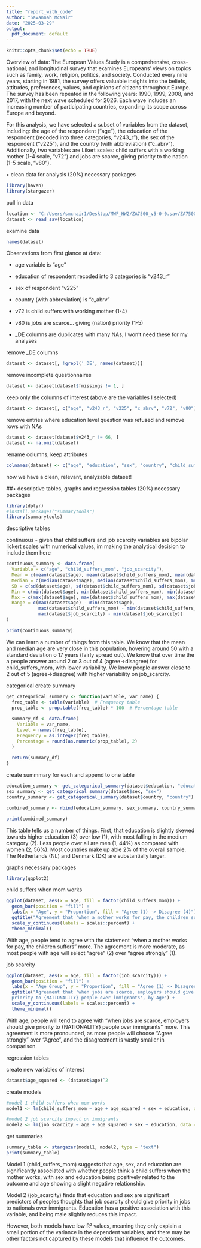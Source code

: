 ```yaml
---
title: "report_with_code"
author: "Savannah McNair"
date: "2025-03-29"
output:
  pdf_document: default
---
```


```r
knitr::opts_chunk$set(echo = TRUE)
```

Overview of data: 
The European Values Study is a comprehensive, cross-national, and longitudinal survey that examines Europeans' views on topics such as family, work, religion, politics, and society. Conducted every nine years, starting in 1981, the survey offers valuable insights into the beliefs, attitudes, preferences, values, and opinions of citizens throughout Europe. The survey has been repeated in the following years: 1990, 1999, 2008, and 2017, with the next wave scheduled for 2026. Each wave includes an increasing number of participating countries, expanding its scope across Europe and beyond.

For this analysis, we have selected a subset of variables from the dataset, including: the age of the respondent ("age"), the education of the respondent (recoded into three categories, "v243_r"), the sex of the respondent ("v225"), and the country (with abbreviation) ("c_abrv"). Additionally, two variables are Likert scales: child suffers with a working mother (1-4 scale, "v72") and jobs are scarce, giving priority to the nation (1-5 scale, "v80").

• clean data for analysis (20%)
necessary packages
```r
library(haven)
library(stargazer)
```

pull in data 
```r
location <- "C:/Users/smcnair1/Desktop/MWF_HW2/ZA7500_v5-0-0.sav/ZA7500_v5-0-0.sav"
dataset <- read_sav(location)
```

examine data 
```r
names(dataset)
```

Observations from first glance at data:

- age variable is "age"

- education of respondent recoded into 3 categories is "v243_r"

- sex of respondent "v225"

- country (with abbreviation) is "c_abrv"

- v72 is child suffers with working mother (1-4)

- v80 is jobs are scarce... giving (nation) priority (1-5)

- _DE columns are duplicates with many NAs, I won't need these for my analyses


remove _DE columns
```r
dataset <- dataset[, !grepl('_DE', names(dataset))]
```

remove incomplete questionnaires
```r
dataset <- dataset[dataset$fmissings != 1, ]
```

keep only the columns of interest (above are the variables I selected)
```r
dataset <- dataset[, c("age", "v243_r", "v225", "c_abrv", "v72", "v80")]
```

remove entries where education level question was refused and remove rows with NAs
```r
dataset <- dataset[dataset$v243_r != 66, ]
dataset <- na.omit(dataset)
```

rename columns, keep attributes
```r
colnames(dataset) <- c("age", "education", "sex", "country", "child_suffers_mom", "job_scarcity")
```

now we have a clean, relevant, analyzable dataset!

##• descriptive tables, graphs and regression tables (20%)
necessary packages
```r
library(dplyr)
#install.packages("summarytools")
library(summarytools)
```

descriptive tables

continuous - given that child suffers and job scarcity variables are bipolar lickert scales with numerical values, im making the analytical decision to include them here
```r
continuous_summary <- data.frame(
  Variable = c("age", "child_suffers_mom", "job_scarcity"),
  Mean = c(mean(dataset$age), mean(dataset$child_suffers_mom), mean(dataset$job_scarcity)),
  Median = c(median(dataset$age), median(dataset$child_suffers_mom), median(dataset$job_scarcity)),
  SD = c(sd(dataset$age), sd(dataset$child_suffers_mom), sd(dataset$job_scarcity)),
  Min = c(min(dataset$age), min(dataset$child_suffers_mom), min(dataset$job_scarcity)),
  Max = c(max(dataset$age), max(dataset$child_suffers_mom), max(dataset$job_scarcity)),
  Range = c(max(dataset$age) - min(dataset$age), 
            max(dataset$child_suffers_mom) - min(dataset$child_suffers_mom),
            max(dataset$job_scarcity) - min(dataset$job_scarcity))
)
```

```r
print(continuous_summary)
```

We can learn a number of things from this table. We know that the mean and median age are very close in this population, hovering around 50 with a standard deviation o 17 years (fairly spread out). We know that over time the a people answer around 2 or 3 out of 4 (agree->disagree) for child_suffers_mom, with lower variability. We know people answer close to 2 out of 5 (agree->disagree) with higher variability on job_scarcity. 

categorical 
create summary
```r
get_categorical_summary <- function(variable, var_name) {
  freq_table <- table(variable)  # Frequency table
  prop_table <- prop.table(freq_table) * 100  # Percentage table
  
  summary_df <- data.frame(
    Variable = var_name,
    Level = names(freq_table),
    Frequency = as.integer(freq_table),
    Percentage = round(as.numeric(prop_table), 2)
  )
  
  return(summary_df)
}
```

create summmary for each and append to one table
```r
education_summary <- get_categorical_summary(dataset$education, "education")
sex_summary <- get_categorical_summary(dataset$sex, "sex")
country_summary <- get_categorical_summary(dataset$country, "country")

combined_summary <- rbind(education_summary, sex_summary, country_summary)

print(combined_summary)
```

This table tells us a number of things. First, that education is slightly skewed towards higher education (3) over low (1), with most falling in the medium category (2). Less people over all are men (1, 44%) as compared with women (2, 56%). Most countries make up able 2% of the overall sample. The Netherlands (NL) and Denmark (DK) are substantially larger.

graphs
necessary packages
```r
library(ggplot2)
```

child suffers when mom works
```r
ggplot(dataset, aes(x = age, fill = factor(child_suffers_mom))) +
  geom_bar(position = "fill") +
  labs(x = "Age", y = "Proportion", fill = "Agree (1) -> Disagree (4)") +
  ggtitle("Agreement that 'when a mother works for pay, the children suffers', by Age") +
  scale_y_continuous(labels = scales::percent) +  
  theme_minimal()
```

With age, people tend to agree with the statement "when a mother works for pay, the children suffers" more. The agreement is more moderate, as most people with age will select "agree" (2) over "agree strongly" (1).

job scarcity
```r
ggplot(dataset, aes(x = age, fill = factor(job_scarcity))) +
  geom_bar(position = "fill") +
  labs(x = "Age Group", y = "Proportion", fill = "Agree (1) -> Disagree (5)") +
  ggtitle("Agreement that 'when jobs are scarce, employers should give 
  priority to {NATIONALITY} people over immigrants', by Age") +
  scale_y_continuous(labels = scales::percent) +
  theme_minimal()
```

With age, people will tend to agree with "when jobs are scarce, employers should give priority to {NATIONALITY} people over immigrants" more. This agreement is more pronounced, as more people will choose "Agree strongly" over "Agree", and the disagreement is vastly smaller in comparison.

regression tables

create new variables of interest
```r
dataset$age_squared <- (dataset$age)^2
```

create models
```r
#model 1 child suffers when mom works
model1 <- lm(child_suffers_mom ~ age + age_squared + sex + education, data = dataset)

#model 2 job scarcity impact on immigrants
model2 <- lm(job_scarcity ~ age + age_squared + sex + education, data = dataset)
```

get summaries
```r
summary_table <- stargazer(model1, model2, type = "text")
print(summary_table)
```

Model 1 (child_suffers_mom) suggests that age, sex, and education are significantly associated with whether people think a child suffers when the mother works, with sex and education being positively related to the outcome and age showing a slight negative relationship.

Model 2 (job_scarcity) finds that education and sex are significant predictors of peoples thoughts that job scarcity should give priority in jobs to nationals over immigrants. Education has a positive association with this variable, and being male slightly reduces this impact.

However, both models have low R² values, meaning they only explain a small portion of the variance in the dependent variables, and there may be other factors not captured by these models that influence the outcomes.
